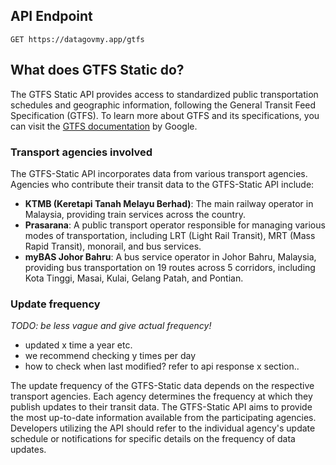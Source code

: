 ## API Endpoint

```http
GET https://datagovmy.app/gtfs
```

## What does GTFS Static do?

The GTFS Static API provides access to standardized public transportation schedules and geographic information, following the General Transit Feed Specification (GTFS). To learn more about GTFS and its specifications, you can visit the [GTFS documentation](https://developers.google.com/transit/gtfs) by Google.

### Transport agencies involved

The GTFS-Static API incorporates data from various transport agencies. Agencies who contribute their transit data to the GTFS-Static API include:

- **KTMB (Keretapi Tanah Melayu Berhad)**: The main railway operator in Malaysia, providing train services across the country.
- **Prasarana**: A public transport operator responsible for managing various modes of transportation, including LRT (Light Rail Transit), MRT (Mass Rapid Transit), monorail, and bus services.
- **myBAS Johor Bahru**: A bus service operator in Johor Bahru, Malaysia, providing bus transportation on 19 routes across 5 corridors, including Kota Tinggi, Masai, Kulai, Gelang Patah, and Pontian.

### Update frequency

_TODO: be less vague and give actual frequency!_

- updated x time a year etc.
- we recommend checking y times per day
- how to check when last modified? refer to api response x section..

The update frequency of the GTFS-Static data depends on the respective transport agencies. Each agency determines the frequency at which they publish updates to their transit data. The GTFS-Static API aims to provide the most up-to-date information available from the participating agencies. Developers utilizing the API should refer to the individual agency's update schedule or notifications for specific details on the frequency of data updates.
